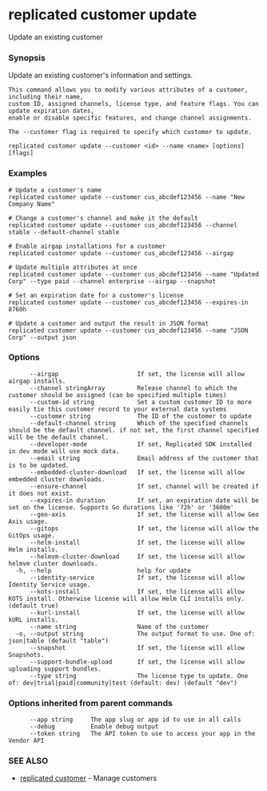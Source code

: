 # replicated customer update

Update an existing customer

### Synopsis

Update an existing customer's information and settings.

	This command allows you to modify various attributes of a customer, including their name,
	custom ID, assigned channels, license type, and feature flags. You can update expiration dates,
	enable or disable specific features, and change channel assignments.

	The --customer flag is required to specify which customer to update.

```
replicated customer update --customer <id> --name <name> [options] [flags]
```

### Examples

```
# Update a customer's name
replicated customer update --customer cus_abcdef123456 --name "New Company Name"

# Change a customer's channel and make it the default
replicated customer update --customer cus_abcdef123456 --channel stable --default-channel stable

# Enable airgap installations for a customer
replicated customer update --customer cus_abcdef123456 --airgap

# Update multiple attributes at once
replicated customer update --customer cus_abcdef123456 --name "Updated Corp" --type paid --channel enterprise --airgap --snapshot

# Set an expiration date for a customer's license
replicated customer update --customer cus_abcdef123456 --expires-in 8760h

# Update a customer and output the result in JSON format
replicated customer update --customer cus_abcdef123456 --name "JSON Corp" --output json
```

### Options

```
      --airgap                      If set, the license will allow airgap installs.
      --channel stringArray         Release channel to which the customer should be assigned (can be specified multiple times)
      --custom-id string            Set a custom customer ID to more easily tie this customer record to your external data systems
      --customer string             The ID of the customer to update
      --default-channel string      Which of the specified channels should be the default channel. if not set, the first channel specified will be the default channel.
      --developer-mode              If set, Replicated SDK installed in dev mode will use mock data.
      --email string                Email address of the customer that is to be updated.
      --embedded-cluster-download   If set, the license will allow embedded cluster downloads.
      --ensure-channel              If set, channel will be created if it does not exist.
      --expires-in duration         If set, an expiration date will be set on the license. Supports Go durations like '72h' or '3600m'
      --geo-axis                    If set, the license will allow Geo Axis usage.
      --gitops                      If set, the license will allow the GitOps usage.
      --helm-install                If set, the license will allow Helm installs.
      --helmvm-cluster-download     If set, the license will allow helmvm cluster downloads.
  -h, --help                        help for update
      --identity-service            If set, the license will allow Identity Service usage.
      --kots-install                If set, the license will allow KOTS install. Otherwise license will allow Helm CLI installs only. (default true)
      --kurl-install                If set, the license will allow kURL installs.
      --name string                 Name of the customer
  -o, --output string               The output format to use. One of: json|table (default "table")
      --snapshot                    If set, the license will allow Snapshots.
      --support-bundle-upload       If set, the license will allow uploading support bundles.
      --type string                 The license type to update. One of: dev|trial|paid|community|test (default: dev) (default "dev")
```

### Options inherited from parent commands

```
      --app string     The app slug or app id to use in all calls
      --debug          Enable debug output
      --token string   The API token to use to access your app in the Vendor API
```

### SEE ALSO

* [replicated customer](replicated-cli-customer)	 - Manage customers

